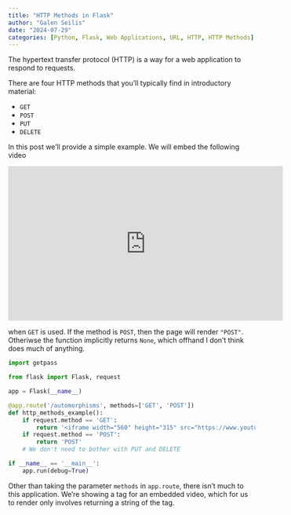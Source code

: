 ```yaml
---
title: "HTTP Methods in Flask"
author: "Galen Seilis"
date: "2024-07-29"
categories: [Python, Flask, Web Applications, URL, HTTP, HTTP Methods]
---
```


The hypertext transfer protocol (HTTP) is a way for a web application to respond to requests.

There are four HTTP methods that you'll typically find in introductory material:

- `GET`
- `POST`
- `PUT`
- `DELETE`

In this post we'll provide a simple example. We will embed the following video 

<iframe width="560" height="315" src="https://www.youtube.com/embed/vY1UkCPSKH8?si=mRB5eM30UmTUVfhv" title="YouTube video player" frameborder="0" allow="accelerometer; autoplay; clipboard-write; encrypted-media; gyroscope; picture-in-picture; web-share" referrerpolicy="strict-origin-when-cross-origin" allowfullscreen></iframe>

when `GET` is used. If the method is `POST`, then the page will render `"POST"`. Otheriwse the function implicitly returns `None`, which offhand I don't think does much of anything.

```python
import getpass

from flask import Flask, request

app = Flask(__name__)

@app.route('/automorphisms', methods=['GET', 'POST'])
def http_methods_example():
    if request.method == 'GET':
        return '<iframe width="560" height="315" src="https://www.youtube.com/embed/vY1UkCPSKH8?si=mRB5eM30UmTUVfhv" title="YouTube video player" frameborder="0" allow="accelerometer; autoplay; clipboard-write; encrypted-media; gyroscope; picture-in-picture; web-share" referrerpolicy="strict-origin-when-cross-origin" allowfullscreen></iframe>'
    if request.method == 'POST':
        return 'POST'
    # We don't need to bother with PUT and DELETE

if __name__ == '__main__':
    app.run(debug=True)
```

Other than taking the parameter `methods` in `app.route`, there isn't much to this application. We're showing a tag for an embedded video, which for us to render only involves returning a string of the tag.
